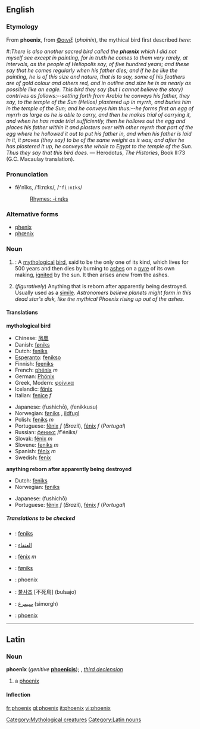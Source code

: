 :{{see|Phoenix}}
==English==

===Etymology===
From {{L.}} '''phoenix''', from {{Gr.}} [[Φοινιξ]] (''phoinix''), the mythical bird first described ''here:''
#:''There is also another sacred bird called the '''phœnix''' which I did not myself see except in painting, for in truth he comes to them very rarely, at intervals, as the people of Heliopolis say, of five hundred years; and these say that he comes regularly when his father dies; and if he be like the painting, he is of this size and nature, that is to say, some of his feathers are of gold colour and others red, and in outline and size he is as nearly as possible like an eagle. This bird they say (but I cannot believe the story) contrives as follows:--setting forth from Arabia he conveys his father, they say, to the temple of the Sun (Helios) plastered up in myrrh, and buries him in the temple of the Sun; and he conveys him thus:--he forms first an egg of myrrh as large as he is able to carry, and then he makes trial of carrying it, and when he has made trial sufficiently, then he hollows out the egg and places his father within it and plasters over with other myrrh that part of the egg where he hollowed it out to put his father in, and when his father is laid in it, it proves (they say) to be of the same weight as it was; and after he has plastered it up, he conveys the whole to Egypt to the temple of the Sun. Thus they say that this bird does.'' — Herodotus, ''The Histories'', Book II:73 (G.C. Macaulay translation).
===Pronunciation===
*fē'nĭks, /ˈfiːnɪks/, /<tt>"fi:nIks</tt>/
*:[[Rhymes:English:-iːnɪks|Rhymes: -iːnɪks]]

===Alternative forms===
*[[phenix]]
*[[phœnix]]

===Noun===
{{wikipedia}}
{{en-noun-reg-es}}

#{{mythology}}: A [[mythological]] [[bird]], said to be the only one of its kind, which lives for 500 years and then dies by burning to [[ash]]es on a [[pyre]] of its own making, [[ignite]]d by the sun.  It then arises anew from the ashes.
# (''figuratively'') Anything that is reborn after apparently being destroyed. Usually used as a [[simile]]. ''Astronomers believe planets might form in this dead star's disk, like the mythical Phoenix rising up out of the ashes.''
[[Category:Mythological creatures]]
====Translations====
'''mythological bird'''
{{top}}
*Chinese: [[凤凰]]
*Danish: [[føniks]] {{c}}
*Dutch: [[feniks]] {{m}}
*[[Esperanto]]: [[fenikso]]
*Finnish: [[feeniks]]
*French: [[phénix]] ''m''
*German: [[Phönix]]
*Greek, Modern: [[φοίνικα]]
*Icelandic: [[fönix]]
*Italian: [[fenice]] ''f''
{{mid}}
*Japanese: {{JAchar|[[不死鳥]]}} (fushichō), {{JAchar|[[フェニックス]]}} (fenikkusu)
*Norwegian: [[føniks]] {{m}}, [[ildfugl]] {{m}}
*Polish: [[feniks]] ''m''
*Portuguese: [[fênix]] ''f'' (''Brazil''), [[fénix]] ''f'' (''Portugal'')
*Russian: [[феникс]] /f'éniks/ {{m}}
*Slovak: [[fénix#Slovak|fénix]] ''m''
*Slovene: [[feniks]] ''m''
*Spanish: [[fénix]] ''m''
*Swedish: [[fenix]] {{c}}
{{bottom}}

'''anything reborn after apparently being destroyed'''
{{top}}
*Dutch: [[feniks]] {{m}}
*Norwegian: [[føniks]] {{m}}
{{mid}}
*Japanese: {{JAchar|[[不死鳥]]}} (fushichō)
*Portuguese: [[fênix]] ''f'' (''Brazil''), [[fénix]] ''f'' (''Portugal'')
{{bottom}}

=====Translations to be checked=====
<!--Remove this section once all of the translations below have been moved into the tables above.-->
{{checktrans}}
*{{ttbc|Afrikaans}}: [[feniks]]
*{{ttbc|Arabic}}: [[العنقاء]]
*{{ttbc|Catalan}}: [[fènix]] ''m''
*{{ttbc|Faroese}}: [[føniks]]
*{{ttbc|Indonesian}}: phoenix
*{{ttbc|Korean}}: [[불사조]] [不死鳥] (bulsajo)
*{{ttbc|Persian}}: [[سیمرغ]] (simorgh)
*{{ttbc|Romanian}}: [[phoenix#Romanian|phoenix]]

----

==Latin==
===Noun===
'''phoenīx''' (''genitive'' '''[[phoenīcis]]'''); {{f}}, ''[[Wiktionary Appendix:Latin third declension|third declension]]''

# a [[phoenix]]

====Inflection====
{{ladecl3par}}
{{la-decl-3rd-PAR|F|phoenīx|phoenīc}}

[[Category:Latin nouns]]

[[fr:phoenix]]
[[gl:phoenix]]
[[it:phoenix]]
[[vi:phoenix]]